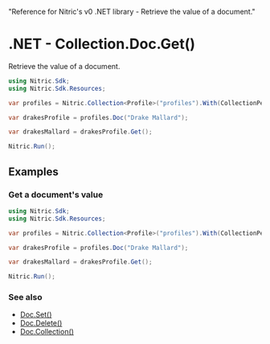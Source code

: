   "Reference for Nitric's v0 .NET library - Retrieve the value of a document."

# .NET - Collection.Doc.Get()

Retrieve the value of a document.

```csharp
using Nitric.Sdk;
using Nitric.Sdk.Resources;

var profiles = Nitric.Collection<Profile>("profiles").With(CollectionPermission.Reading);

var drakesProfile = profiles.Doc("Drake Mallard");

var drakesMallard = drakesProfile.Get();

Nitric.Run();
```

## Examples

### Get a document's value

```csharp
using Nitric.Sdk;
using Nitric.Sdk.Resources;

var profiles = Nitric.Collection<Profile>("profiles").With(CollectionPermission.Reading);

var drakesProfile = profiles.Doc("Drake Mallard");

var drakesMallard = drakesProfile.Get();

Nitric.Run();
```

### See also

- [Doc.Set()](./collection-doc-set)
- [Doc.Delete()](./collection-doc-delete)
- [Doc.Collection()](./collection-doc-collection)
